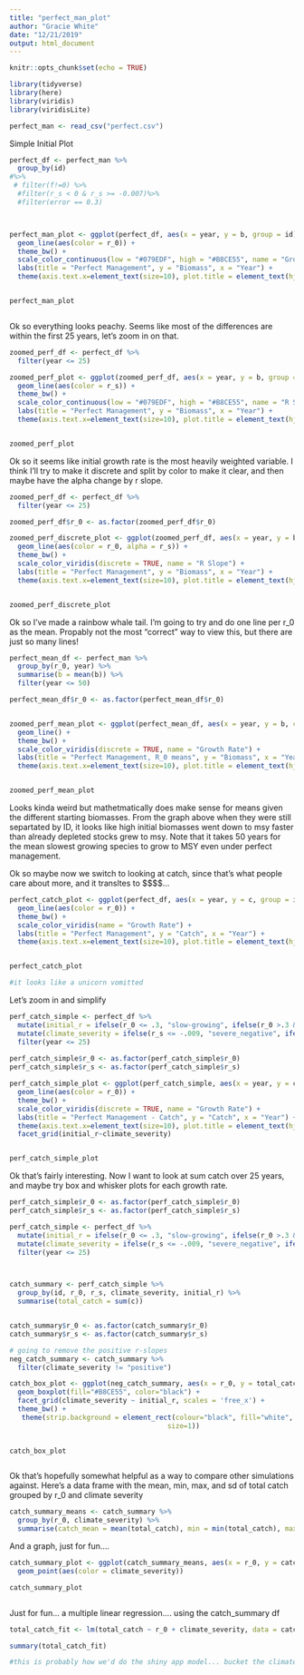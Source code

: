 ```yaml
---
title: "perfect_man_plot"
author: "Gracie White"
date: "12/21/2019"
output: html_document
---
```


```r
knitr::opts_chunk$set(echo = TRUE)
```


```r

library(tidyverse)
library(here)
library(viridis)
library(viridisLite)

perfect_man <- read_csv("perfect.csv")

```

Simple Initial Plot
```r

perfect_df <- perfect_man %>% 
  group_by(id) 
#%>% 
 # filter(f!=0) %>% 
  #filter(r_s < 0 & r_s >= -0.007)%>% 
  #filter(error == 0.3)



perfect_man_plot <- ggplot(perfect_df, aes(x = year, y = b, group = id)) +
  geom_line(aes(color = r_0)) +
  theme_bw() +
  scale_color_continuous(low = "#079EDF", high = "#B8CE55", name = "Growth Rate") +
  labs(title = "Perfect Management", y = "Biomass", x = "Year") +
  theme(axis.text.x=element_text(size=10), plot.title = element_text(hjust = 0.5, face = "bold", size = 15), axis.title.x = element_text(face = "bold"), axis.title.y = element_text(face = "bold"))


perfect_man_plot



```

Ok so everything looks peachy. Seems like most of the differences are within the first 25 years, let's zoom in on that. 

```r

zoomed_perf_df <- perfect_df %>% 
  filter(year <= 25)

zoomed_perf_plot <- ggplot(zoomed_perf_df, aes(x = year, y = b, group = id)) +
  geom_line(aes(color = r_s)) +
  theme_bw() +
  scale_color_continuous(low = "#079EDF", high = "#B8CE55", name = "R Slope") +
  labs(title = "Perfect Management", y = "Biomass", x = "Year") +
  theme(axis.text.x=element_text(size=10), plot.title = element_text(hjust = 0.5, face = "bold", size = 15), axis.title.x = element_text(face = "bold"), axis.title.y = element_text(face = "bold"))


zoomed_perf_plot


```

Ok so it seems like initial growth rate is the most heavily weighted variable. I think I'll try to make it discrete and split by color to make it clear, and then maybe have the alpha change by r slope. 

```r

zoomed_perf_df <- perfect_df %>% 
  filter(year <= 25)

zoomed_perf_df$r_0 <- as.factor(zoomed_perf_df$r_0)

zoomed_perf_discrete_plot <- ggplot(zoomed_perf_df, aes(x = year, y = b, group = id)) +
  geom_line(aes(color = r_0, alpha = r_s)) +
  theme_bw() +
  scale_color_viridis(discrete = TRUE, name = "R Slope") +
  labs(title = "Perfect Management", y = "Biomass", x = "Year") +
  theme(axis.text.x=element_text(size=10), plot.title = element_text(hjust = 0.5, face = "bold", size = 15), axis.title.x = element_text(face = "bold"), axis.title.y = element_text(face = "bold"))


zoomed_perf_discrete_plot


```

Ok so I've made a rainbow whale tail. I'm going to try and do one line per r_0 as the mean. Propably not the most "correct" way to view this, but there are just so many lines!
```r

perfect_mean_df <- perfect_man %>% 
  group_by(r_0, year) %>%
  summarise(b = mean(b)) %>% 
  filter(year <= 50)

perfect_mean_df$r_0 <- as.factor(perfect_mean_df$r_0)


zoomed_perf_mean_plot <- ggplot(perfect_mean_df, aes(x = year, y = b, color = r_0)) +
  geom_line() +
  theme_bw() +
  scale_color_viridis(discrete = TRUE, name = "Growth Rate") +
  labs(title = "Perfect Management, R_0 means", y = "Biomass", x = "Year") +
  theme(axis.text.x=element_text(size=10), plot.title = element_text(hjust = 0.5, face = "bold", size = 15), axis.title.x = element_text(face = "bold"), axis.title.y = element_text(face = "bold"))


zoomed_perf_mean_plot


```

Looks kinda weird but mathetmatically does make sense for means given the different starting biomasses. From the graph above when they were still separtated by ID, it looks like high initial biomasses went down to msy faster than already depleted stocks grew to msy. Note that it takes 50 years for the mean slowest growing species to grow to MSY even under perfect management. 

Ok so maybe now we switch to looking at catch, since that's what people care about more, and it transltes to $$$$...

```r

perfect_catch_plot <- ggplot(perfect_df, aes(x = year, y = c, group = id)) +
  geom_line(aes(color = r_0)) +
  theme_bw() +
  scale_color_viridis(name = "Growth Rate") +
  labs(title = "Perfect Management", y = "Catch", x = "Year") +
  theme(axis.text.x=element_text(size=10), plot.title = element_text(hjust = 0.5, face = "bold", size = 15), axis.title.x = element_text(face = "bold"), axis.title.y = element_text(face = "bold"))


perfect_catch_plot

#it looks like a unicorn vomitted


```

Let's zoom in and simplify

```r


perf_catch_simple <- perfect_df %>% 
  mutate(initial_r = ifelse(r_0 <= .3, "slow-growing", ifelse(r_0 >.3 & r_0 <= .5, "medium-growing", "fast-growing"))) %>% 
  mutate(climate_severity = ifelse(r_s <= -.009, "severe_negative", ifelse(r_s >-.009 & r_s <= -.0001, "mild_negative", "positive"))) %>% 
  filter(year <= 25)
  
perf_catch_simple$r_0 <- as.factor(perf_catch_simple$r_0)
perf_catch_simple$r_s <- as.factor(perf_catch_simple$r_s)

perf_catch_simple_plot <- ggplot(perf_catch_simple, aes(x = year, y = c, group = id)) +
  geom_line(aes(color = r_0)) +
  theme_bw() +
  scale_color_viridis(discrete = TRUE, name = "Growth Rate") +
  labs(title = "Perfect Management - Catch", y = "Catch", x = "Year") +
  theme(axis.text.x=element_text(size=10), plot.title = element_text(hjust = 0.5, face = "bold", size = 15), axis.title.x = element_text(face = "bold"), axis.title.y = element_text(face = "bold")) +
  facet_grid(initial_r~climate_severity)


perf_catch_simple_plot

```

Ok that's fairly interesting. Now I want to look at sum catch over 25 years, and maybe try box and whisker plots for each growth rate. 

```r

  
perf_catch_simple$r_0 <- as.factor(perf_catch_simple$r_0)
perf_catch_simple$r_s <- as.factor(perf_catch_simple$r_s)

perf_catch_simple <- perfect_df %>% 
  mutate(initial_r = ifelse(r_0 <= .3, "slow-growing", ifelse(r_0 >.3 & r_0 <= .5, "medium-growing", "fast-growing"))) %>% 
  mutate(climate_severity = ifelse(r_s <= -.009, "severe_negative", ifelse(r_s >-.009 & r_s <= -.0001, "mild_negative", "positive"))) %>% 
  filter(year <= 25)



catch_summary <- perf_catch_simple %>% 
  group_by(id, r_0, r_s, climate_severity, initial_r) %>% 
  summarise(total_catch = sum(c)) 


catch_summary$r_0 <- as.factor(catch_summary$r_0)
catch_summary$r_s <- as.factor(catch_summary$r_s)

# going to remove the positive r-slopes
neg_catch_summary <- catch_summary %>% 
  filter(climate_severity != "positive")

catch_box_plot <- ggplot(neg_catch_summary, aes(x = r_0, y = total_catch)) +
  geom_boxplot(fill="#B8CE55", color="black") + 
  facet_grid(climate_severity ~ initial_r, scales = 'free_x') +
  theme_bw() +
   theme(strip.background = element_rect(colour="black", fill="white", 
                                       size=1))
  

catch_box_plot



```

Ok that's hopefully somewhat helpful as a way to compare other simulations against. 
Here's a data frame with the mean, min, max, and sd of total catch grouped by r_0 and climate severity
```r

catch_summary_means <- catch_summary %>% 
  group_by(r_0, climate_severity) %>% 
  summarise(catch_mean = mean(total_catch), min = min(total_catch), max = max(total_catch), sd = sd(total_catch))


```

And a graph, just for fun....

```r


catch_summary_plot <- ggplot(catch_summary_means, aes(x = r_0, y = catch_mean)) +
  geom_point(aes(color = climate_severity))

catch_summary_plot



```


Just for fun... a multiple linear regression.... using the catch_summary df

```r

total_catch_fit <- lm(total_catch ~ r_0 + climate_severity, data = catch_summary)

summary(total_catch_fit)

#this is probably how we'd do the shiny app model... bucket the climate severity and have them choose an r value. 

```



